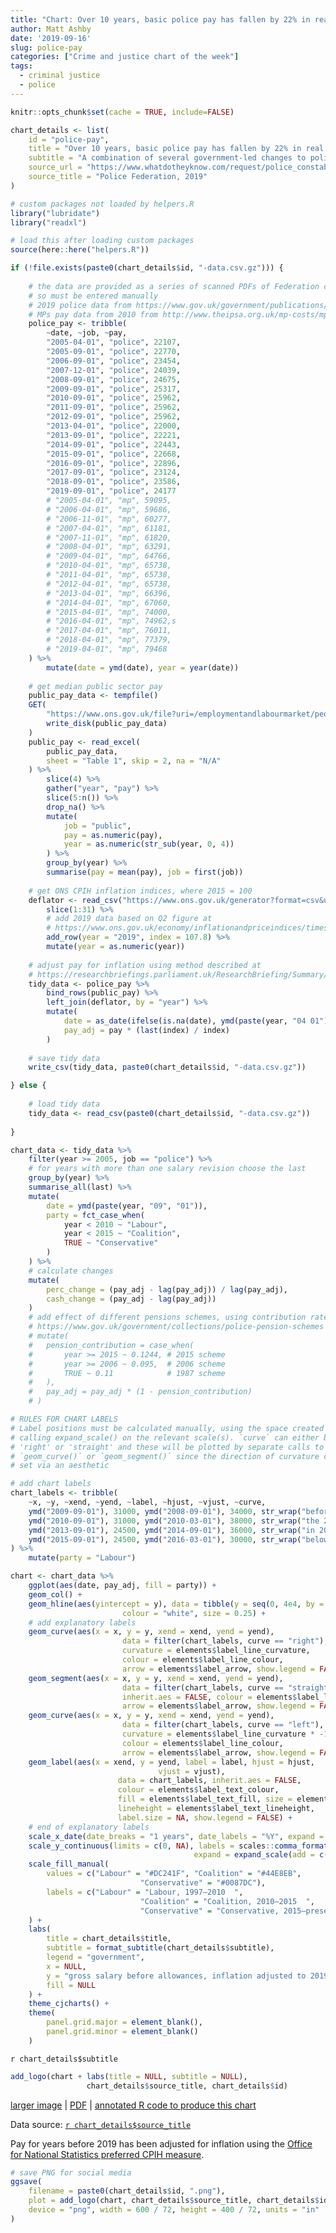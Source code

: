 ```yaml
---
title: "Chart: Over 10 years, basic police pay has fallen by 22% in real terms"
author: Matt Ashby
date: '2019-09-16'
slug: police-pay
categories: ["Crime and justice chart of the week"]
tags:
  - criminal justice
  - police
---
```


```r
knitr::opts_chunk$set(cache = TRUE, include=FALSE)
```

```r
chart_details <- list(
	id = "police-pay",
	title = "Over 10 years, basic police pay has fallen by 22% in real terms",
	subtitle = "A combination of several government-led changes to police pay mean a newly qualified police officer is paid about £6,800 less now than they would have been a decade ago, once inflation is taken into account. These figures exclude overtime and special allowances, but these are unlikely to have made up for decreasing basic pay.",
	source_url = "https://www.whatdotheyknow.com/request/police_constable_pay_scales",
	source_title = "Police Federation, 2019"
)
```

```r
# custom packages not loaded by helpers.R
library("lubridate")
library("readxl")

# load this after loading custom packages
source(here::here("helpers.R"))
```

```r
if (!file.exists(paste0(chart_details$id, "-data.csv.gz"))) {
	
	# the data are provided as a series of scanned PDFs of Federation circulars,
	# so must be entered manually
	# 2019 police data from https://www.gov.uk/government/publications/police-remuneration-review-body-report-2019-england-and-wales
	# MPs pay data from 2010 from http://www.theipsa.org.uk/mp-costs/mps-pay-and-pensions/
	police_pay <- tribble(
		~date, ~job, ~pay,
		"2005-04-01", "police", 22107,
		"2005-09-01", "police", 22770,
		"2006-09-01", "police", 23454,
		"2007-12-01", "police", 24039,
		"2008-09-01", "police", 24675,
		"2009-09-01", "police", 25317,
		"2010-09-01", "police", 25962,
		"2011-09-01", "police", 25962,
		"2012-09-01", "police", 25962,
		"2013-04-01", "police", 22000,
		"2013-09-01", "police", 22221,
		"2014-09-01", "police", 22443,
		"2015-09-01", "police", 22668,
		"2016-09-01", "police", 22896,
		"2017-09-01", "police", 23124,
		"2018-09-01", "police", 23586,
		"2019-09-01", "police", 24177
		# "2005-04-01", "mp", 59095,
		# "2006-04-01", "mp", 59686,
		# "2006-11-01", "mp", 60277,
		# "2007-04-01", "mp", 61181,
		# "2007-11-01", "mp", 61820,
		# "2008-04-01", "mp", 63291,
		# "2009-04-01", "mp", 64766,
		# "2010-04-01", "mp", 65738,
		# "2011-04-01", "mp", 65738,
		# "2012-04-01", "mp", 65738,
		# "2013-04-01", "mp", 66396,
		# "2014-04-01", "mp", 67060,
		# "2015-04-01", "mp", 74000,
		# "2016-04-01", "mp", 74962,s
		# "2017-04-01", "mp", 76011,
		# "2018-04-01", "mp", 77379,
		# "2019-04-01", "mp", 79468
	) %>% 
		mutate(date = ymd(date), year = year(date))
	
	# get median public sector pay
	public_pay_data <- tempfile()
	GET(
		"https://www.ons.gov.uk/file?uri=/employmentandlabourmarket/peopleinwork/earningsandworkinghours/datasets/ashe1997to2015selectedestimates/current/ashe19972018timeseries.xls",
		write_disk(public_pay_data)
	)
	public_pay <- read_excel(
		public_pay_data, 
		sheet = "Table 1", skip = 2, na = "N/A"
	) %>% 
		slice(4) %>% 
		gather("year", "pay") %>% 
		slice(5:n()) %>% 
		drop_na() %>% 
		mutate(
			job = "public",
			pay = as.numeric(pay),
			year = as.numeric(str_sub(year, 0, 4))
		) %>% 
		group_by(year) %>% 
		summarise(pay = mean(pay), job = first(job))
	
	# get ONS CPIH inflation indices, where 2015 = 100
	deflator <- read_csv("https://www.ons.gov.uk/generator?format=csv&uri=/economy/inflationandpriceindices/timeseries/l522/mm23", skip = 8, col_names = c("year", "index")) %>% 
		slice(1:31) %>% 
		# add 2019 data based on Q2 figure at
		# https://www.ons.gov.uk/economy/inflationandpriceindices/timeseries/l522/mm23
		add_row(year = "2019", index = 107.8) %>% 
		mutate(year = as.numeric(year))
	
	# adjust pay for inflation using method described at 
	# https://researchbriefings.parliament.uk/ResearchBriefing/Summary/SN04962
	tidy_data <- police_pay %>% 
		bind_rows(public_pay) %>% 
		left_join(deflator, by = "year") %>% 
		mutate(
			date = as_date(ifelse(is.na(date), ymd(paste(year, "04 01")), date)),
			pay_adj = pay * (last(index) / index)
		)
	
	# save tidy data
	write_csv(tidy_data, paste0(chart_details$id, "-data.csv.gz"))	

} else {
	
	# load tidy data
	tidy_data <- read_csv(paste0(chart_details$id, "-data.csv.gz"))
	
}

```

```r
chart_data <- tidy_data %>% 
	filter(year >= 2005, job == "police") %>% 
	# for years with more than one salary revision choose the last
	group_by(year) %>% 
	summarise_all(last) %>% 
	mutate(
		date = ymd(paste(year, "09", "01")),
		party = fct_case_when(
			year < 2010 ~ "Labour",
			year < 2015 ~ "Coalition",
			TRUE ~ "Conservative"
		)
	) %>% 
	# calculate changes
	mutate(
		perc_change = (pay_adj - lag(pay_adj)) / lag(pay_adj),
		cash_change = (pay_adj - lag(pay_adj))
	)
	# add effect of different pensions schemes, using contribution rates from 
	# https://www.gov.uk/government/collections/police-pension-schemes
	# mutate(
	# 	pension_contribution = case_when(
	# 		year >= 2015 ~ 0.1244, # 2015 scheme
	# 		year >= 2006 ~ 0.095,  # 2006 scheme
	# 		TRUE ~ 0.11            # 1987 scheme
	# 	),
	# 	pay_adj = pay_adj * (1 - pension_contribution)
	# )

# RULES FOR CHART LABELS
# Label positions must be calculated manually, using the space created by 
# calling expand_scale() on the relevant scale(s). `curve` can either be 'left',
# 'right' or 'straight' and these will be plotted by separate calls to 
# `geom_curve()` or `geom_segment()` since the direction of curvature cannot be
# set via an aesthetic

# add chart labels
chart_labels <- tribble(
	~x, ~y, ~xend, ~yend, ~label, ~hjust, ~vjust, ~curve,
	ymd("2009-09-01"), 31000, ymd("2008-09-01"), 34000, str_wrap("before 2010, pay rises kept pace with inflation", 25), "right", "center", "right",
	ymd("2010-09-01"), 31000, ymd("2010-03-01"), 38000, str_wrap("the 2010 pay freeze eroded salaries in real terms", 30), "right", "bottom", "right",
	ymd("2013-09-01"), 24500, ymd("2014-09-01"), 36000, str_wrap("in 2013, salaries for new officers were reduced by over £4,000", 35), "left", "bottom", "left",
	ymd("2015-09-01"), 24500, ymd("2016-03-01"), 30000, str_wrap("below-inflation increases have reduced salaries further since the pay freeze ended", 30), "left", "center", "left"
) %>% 
	mutate(party = "Labour")
```

```r
chart <- chart_data %>% 
	ggplot(aes(date, pay_adj, fill = party)) + 
	geom_col() + 
	geom_hline(aes(yintercept = y), data = tibble(y = seq(0, 4e4, by = 5e3)), 
						 colour = "white", size = 0.25) +
	# add explanatory labels
	geom_curve(aes(x = x, y = y, xend = xend, yend = yend),
						 data = filter(chart_labels, curve == "right"), inherit.aes = FALSE, 
						 curvature = elements$label_line_curvature, 
						 colour = elements$label_line_colour, 
						 arrow = elements$label_arrow, show.legend = FALSE) +
	geom_segment(aes(x = x, y = y, xend = xend, yend = yend),
						 data = filter(chart_labels, curve == "straight"), 
						 inherit.aes = FALSE, colour = elements$label_line_colour, 
						 arrow = elements$label_arrow, show.legend = FALSE) +
	geom_curve(aes(x = x, y = y, xend = xend, yend = yend),
						 data = filter(chart_labels, curve == "left"), inherit.aes = FALSE, 
						 curvature = elements$label_line_curvature * -1, 
						 colour = elements$label_line_colour, 
						 arrow = elements$label_arrow, show.legend = FALSE) +
	geom_label(aes(x = xend, y = yend, label = label, hjust = hjust, 
								 vjust = vjust),
						data = chart_labels, inherit.aes = FALSE, 
						colour = elements$label_text_colour,
						fill = elements$label_text_fill, size = elements$label_text_size, 
						lineheight = elements$label_text_lineheight,
						label.size = NA, show.legend = FALSE) +
	# end of explanatory labels
	scale_x_date(date_breaks = "1 years", date_labels = "%Y", expand = c(0, 0)) +
	scale_y_continuous(limits = c(0, NA), labels = scales::comma_format(),
										 expand = expand_scale(add = c(0, 3000))) + 
	scale_fill_manual(
		values = c("Labour" = "#DC241F", "Coalition" = "#44E8EB",
							 "Conservative" = "#0087DC"),
		labels = c("Labour" = "Labour, 1997–2010  ", 
							 "Coalition" = "Coalition, 2010–2015  ", 
							 "Conservative" = "Conservative, 2015–present  ")
	) +
	labs(
		title = chart_details$title,
		subtitle = format_subtitle(chart_details$subtitle),
		legend = "government",
		x = NULL,
		y = "gross salary before allowances, inflation adjusted to 2019",
		fill = NULL
	) +
	theme_cjcharts() +
	theme(
		panel.grid.major = element_blank(),
		panel.grid.minor = element_blank()
	)

```

`r chart_details$subtitle`

```r
add_logo(chart + labs(title = NULL, subtitle = NULL), 
				 chart_details$source_title, chart_details$id)
```

[larger image](../`r chart_details$id`.png) | [PDF](../`r chart_details$id`.pdf)
| [annotated R code to produce this chart](https://github.com/mpjashby/cj-charts/blob/master/content/`r chart_details$id`.Rmd)

Data source: [`r chart_details$source_title`](`r chart_details$source_url`)

Pay for years before 2019 has been adjusted for inflation using the [Office for
National Statistics preferred CPIH measure](https://www.ons.gov.uk/economy/inflationandpriceindices/timeseries/l522/mm23).

```r
# save PNG for social media
ggsave(
	filename = paste0(chart_details$id, ".png"), 
	plot = add_logo(chart, chart_details$source_title, chart_details$id), 
	device = "png", width = 600 / 72, height = 400 / 72, units = "in"
)
```
